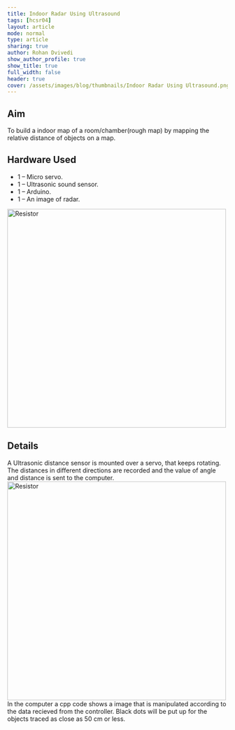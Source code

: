 ```yaml
---
title: Indoor Radar Using Ultrasound 
tags: [hcsr04]
layout: article
mode: normal
type: article
sharing: true
author: Rohan Dvivedi
show_author_profile: true
show_title: true
full_width: false
header: true
cover: /assets/images/blog/thumbnails/Indoor Radar Using Ultrasound.png
---
```



## Aim
To build a indoor map of a room/chamber(rough map) by mapping the relative distance of objects on a map.



## Hardware Used
- 1 – Micro servo.
- 1 – Ultrasonic sound sensor.
- 1 – Arduino.
- 1 – An image of radar.
<Image src="/assets/images/blog/Indoor-Radar/const.png" alt="Resistor" width='500' height='500'>

## Details
A Ultrasonic distance sensor is mounted over a servo, that keeps rotating. The distances in different directions are recorded and the value of angle and distance is sent to the computer.
<Image src="/assets/images/blog/thumbnails/Indoor Radar Using Ultrasound.png" alt="Resistor" width='500' height='500'>
In the computer a cpp code shows a image that is manipulated according to the data recieved from the controller. Black dots will be put up for the objects traced as close as 50 cm or less.

<EmbedItem url='https://www.youtube.com/embed/YPpjadmx1t0' />
